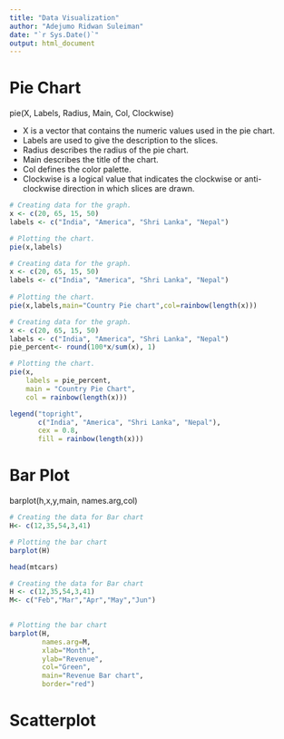 ```yaml
---
title: "Data Visualization"
author: "Adejumo Ridwan Suleiman"
date: "`r Sys.Date()`"
output: html_document
---
```


# Pie Chart
pie(X, Labels, Radius, Main, Col, Clockwise)  

- X is a vector that contains the numeric values used in the pie chart.
- Labels are used to give the description to the slices.
- Radius describes the radius of the pie chart.
- Main describes the title of the chart.
- Col defines the color palette.
- Clockwise is a logical value that indicates the clockwise or anti-clockwise direction in which slices are drawn.

```r
# Creating data for the graph.  
x <- c(20, 65, 15, 50)  
labels <- c("India", "America", "Shri Lanka", "Nepal")  

# Plotting the chart.  
pie(x,labels)  
```

```r
# Creating data for the graph.  
x <- c(20, 65, 15, 50)  
labels <- c("India", "America", "Shri Lanka", "Nepal")  
  
# Plotting the chart.  
pie(x,labels,main="Country Pie chart",col=rainbow(length(x)))  
```
```r
# Creating data for the graph.  
x <- c(20, 65, 15, 50)  
labels <- c("India", "America", "Shri Lanka", "Nepal")  
pie_percent<- round(100*x/sum(x), 1)  

# Plotting the chart.  
pie(x, 
    labels = pie_percent, 
    main = "Country Pie Chart",
    col = rainbow(length(x))) 

legend("topright", 
       c("India", "America", "Shri Lanka", "Nepal"), 
       cex = 0.8,
       fill = rainbow(length(x)))  
```

# Bar Plot
barplot(h,x,y,main, names.arg,col)  

```r
# Creating the data for Bar chart  
H<- c(12,35,54,3,41)  

# Plotting the bar chart   
barplot(H)  

head(mtcars)

```

```r
# Creating the data for Bar chart  
H <- c(12,35,54,3,41)  
M<- c("Feb","Mar","Apr","May","Jun")  
  

# Plotting the bar chart   
barplot(H,
        names.arg=M,
        xlab="Month",
        ylab="Revenue",
        col="Green",  
        main="Revenue Bar chart",
        border="red") 


```

# Scatterplot

```r

```

